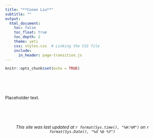 ```yaml
---
title: "**Conan Liu**"
subtitle: ""
output:
  html_document:
    toc: false
    toc_float: true
    toc_depth: 2
    theme: yeti
    css: styles.css  # Linking the CSS file
    include:
      in_header: page-transition.js
---
```



```r
knitr::opts_chunk$set(echo = TRUE)
```

<!-- Add JavaScript for page transition -->
<!-- Add JavaScript for page transition -->

<br>
<br>
<br>

Placeholder text.


<br>
<br>
<br>

<center>*This site was last updated at `r format(Sys.time(), "%H:%M")` on `r format(Sys.Date(), "%d %b %Y")`*</center>